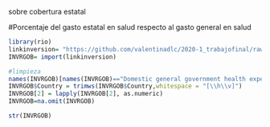 sobre cobertura estatal

#Porcentaje del gasto estatal en salud respecto al gasto general en salud
```r
library(rio)
linkinversion= "https://github.com/valentinadlc/2020-1_trabajofinal/raw/master/inversiondelgobierno.xls.xlsx" 
INVRGOB= import(linkinversion)
```

```r
#limpieza
names(INVRGOB)[names(INVRGOB)=="Domestic general government health expenditure (GGHE-D) as percentage of current health expenditure (CHE) (%)"]="Gasto_general_gobierno_en salud"
INVRGOB$Country = trimws(INVRGOB$Country,whitespace = "[\\h\\v]")
INVRGOB[2] = lapply(INVRGOB[2], as.numeric)
INVRGOB=na.omit(INVRGOB)
```
```r
str(INVRGOB)
```


